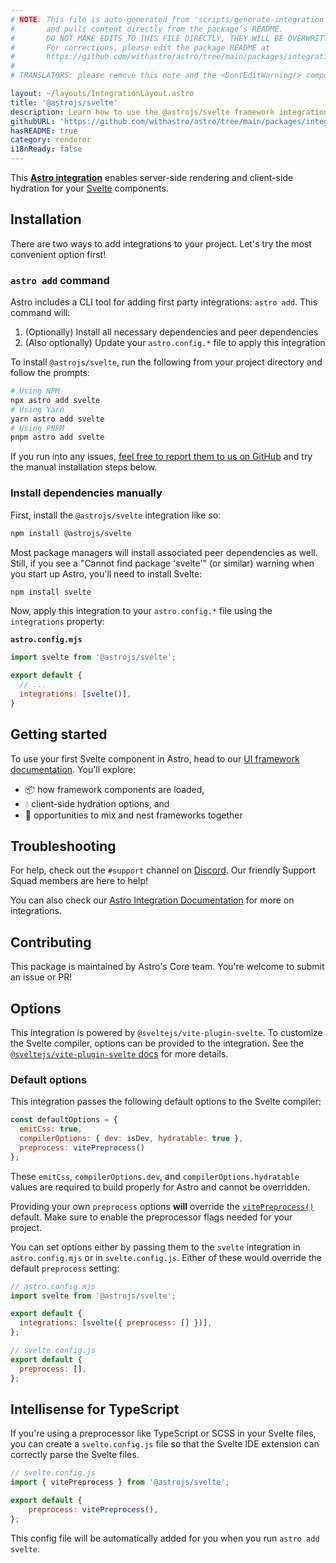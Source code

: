 ```yaml
---
# NOTE: This file is auto-generated from 'scripts/generate-integration-pages.ts'
#       and pulls content directly from the package’s README.
#       DO NOT MAKE EDITS TO THIS FILE DIRECTLY, THEY WILL BE OVERWRITTEN!
#       For corrections, please edit the package README at
#       https://github.com/withastro/astro/tree/main/packages/integrations/svelte/
#
# TRANSLATORS: please remove this note and the <DontEditWarning/> component.

layout: ~/layouts/IntegrationLayout.astro
title: '@astrojs/svelte'
description: Learn how to use the @astrojs/svelte framework integration to extend component support in your Astro project.
githubURL: 'https://github.com/withastro/astro/tree/main/packages/integrations/svelte/'
hasREADME: true
category: renderer
i18nReady: false
---
```



<DontEditWarning/>

This **[Astro integration][astro-integration]** enables server-side rendering and client-side hydration for your [Svelte](https://svelte.dev/) components.

## Installation

There are two ways to add integrations to your project. Let's try the most convenient option first!

### `astro add` command

Astro includes a CLI tool for adding first party integrations: `astro add`. This command will:

1.  (Optionally) Install all necessary dependencies and peer dependencies
2.  (Also optionally) Update your `astro.config.*` file to apply this integration

To install `@astrojs/svelte`, run the following from your project directory and follow the prompts:

```sh
# Using NPM
npx astro add svelte
# Using Yarn
yarn astro add svelte
# Using PNPM
pnpm astro add svelte
```

If you run into any issues, [feel free to report them to us on GitHub](https://github.com/withastro/astro/issues) and try the manual installation steps below.

### Install dependencies manually

First, install the `@astrojs/svelte` integration like so:

```sh
npm install @astrojs/svelte
```

Most package managers will install associated peer dependencies as well. Still, if you see a "Cannot find package 'svelte'" (or similar) warning when you start up Astro, you'll need to install Svelte:

```sh
npm install svelte
```

Now, apply this integration to your `astro.config.*` file using the `integrations` property:

**`astro.config.mjs`**

```js
import svelte from '@astrojs/svelte';

export default {
  // ...
  integrations: [svelte()],
}
```

## Getting started

To use your first Svelte component in Astro, head to our [UI framework documentation][astro-ui-frameworks]. You'll explore:

*   📦 how framework components are loaded,
*   💧 client-side hydration options, and
*   🤝 opportunities to mix and nest frameworks together

## Troubleshooting

For help, check out the `#support` channel on [Discord](https://astro.build/chat). Our friendly Support Squad members are here to help!

You can also check our [Astro Integration Documentation][astro-integration] for more on integrations.

## Contributing

This package is maintained by Astro's Core team. You're welcome to submit an issue or PR!

[astro-integration]: /en/guides/integrations-guide/

[astro-ui-frameworks]: /en/core-concepts/framework-components/#using-framework-components

## Options

This integration is powered by `@sveltejs/vite-plugin-svelte`. To customize the Svelte compiler, options can be provided to the integration. See the [`@sveltejs/vite-plugin-svelte` docs](https://github.com/sveltejs/vite-plugin-svelte/blob/HEAD/docs/config.md) for more details.

### Default options

This integration passes the following default options to the Svelte compiler:

```js
const defaultOptions = {
  emitCss: true,
  compilerOptions: { dev: isDev, hydratable: true },
  preprocess: vitePreprocess()
};
```

These `emitCss`, `compilerOptions.dev`, and `compilerOptions.hydratable` values are required to build properly for Astro and cannot be overridden.

Providing your own `preprocess` options **will** override the [`vitePreprocess()`](https://github.com/sveltejs/vite-plugin-svelte/blob/HEAD/docs/preprocess.md) default. Make sure to enable the preprocessor flags needed for your project.

You can set options either by passing them to the `svelte` integration in `astro.config.mjs` or in `svelte.config.js`. Either of these would override the default `preprocess` setting:

```js
// astro.config.mjs
import svelte from '@astrojs/svelte';

export default {
  integrations: [svelte({ preprocess: [] })],
};
```

```js
// svelte.config.js
export default {
  preprocess: [],
};
```

## Intellisense for TypeScript

<p>
  <Since v="2.0.0" />
</p>

If you're using a preprocessor like TypeScript or SCSS in your Svelte files, you can create a `svelte.config.js` file so that the Svelte IDE extension can correctly parse the Svelte files.

```js
// svelte.config.js
import { vitePreprocess } from '@astrojs/svelte';

export default {
	preprocess: vitePreprocess(),
};
```

This config file will be automatically added for you when you run `astro add svelte`.
